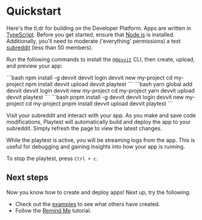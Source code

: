 
# Quickstart

Here's the tl;dr for building on the Developer Platform. Apps are written in [TypeScript](https://www.typescriptlang.org/). Before you get started, ensure that [Node.js](https://nodejs.org/) is installed. Additionally, you'll need to moderate ('everything' permissions) a test [subreddit](https://mods.reddithelp.com/hc/en-us/articles/360001766991-How-to-create-a-subreddit) (less than 50 members).

Run the following commands to install the [`@devvit`](https://www.npmjs.com/package/devvit) CLI, then create, upload, and preview your app:

<Tabs>
  <TabItem value="npm" label="npm" default>
```bash
npm install -g devvit
devvit login
devvit new my-project
cd my-project
npm install
devvit upload
devvit playtest <your-subreddit>
```
  </TabItem>
  <TabItem value="yarn" label="Yarn">
```bash
yarn global add devvit
devvit login
devvit new my-project
cd my-project
yarn
devvit upload
devvit playtest <your-subreddit>
```
  </TabItem>
  <TabItem value="pnpm" label="pnpm" default>
```bash
pnpm install -g devvit
devvit login
devvit new my-project
cd my-project
pnpm install
devvit upload
devvit playtest <your-subreddit>
```
  </TabItem>
</Tabs>

Visit your subreddit and interact with your app. As you make and save code modifications, Playtest will automatically build and deploy the app to your subreddit. Simply refresh the page to view the latest changes.

While the playtest is active, you will be streaming logs from the app. This is useful for debugging and gaining insights into how your app is running.

To stop the playtest, press `Ctrl + c`.

## Next steps

Now you know how to create and deploy apps! Next up, try the following:

- Check out the [examples](../examples/overview.mdx) to see what others have created.
- Follow the [Remind Me](../examples/tutorials/remind_me.md) tutorial.
